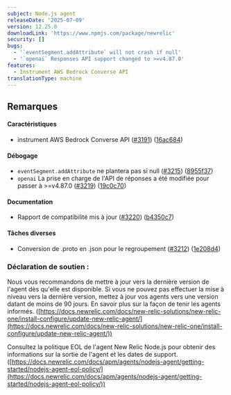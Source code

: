 ```yaml
---
subject: Node.js agent
releaseDate: '2025-07-09'
version: 12.25.0
downloadLink: 'https://www.npmjs.com/package/newrelic'
security: []
bugs:
  - '`eventSegment.addAttribute` will not crash if null'
  - '`openai` Responses API support changed to >=v4.87.0'
features:
  - Instrument AWS Bedrock Converse API
translationType: machine
---
```


## Remarques

#### Caractéristiques

* instrument AWS Bedrock Converse API ([#3191](https://github.com/newrelic/node-newrelic/pull/3191)) ([16ac684](https://github.com/newrelic/node-newrelic/commit/16ac6845a82506bbdd0e51f3f9a6d05ac8016246))

#### Débogage

* `eventSegment.addAttribute` ne plantera pas si null ([#3215](https://github.com/newrelic/node-newrelic/pull/3215)) ([8955f37](https://github.com/newrelic/node-newrelic/commit/8955f3737e686b4bf6beab2d4e53a1f5eb221166))
* `openai` La prise en charge de l&apos;API de réponses a été modifiée pour passer à &gt;=v4.87.0 ([#3219](https://github.com/newrelic/node-newrelic/pull/3219)) ([19c0c70](https://github.com/newrelic/node-newrelic/commit/19c0c7011c8c877098c5a57063354f01f5f83295))

#### Documentation

* Rapport de compatibilité mis à jour ([#3220](https://github.com/newrelic/node-newrelic/pull/3220)) ([b4350c7](https://github.com/newrelic/node-newrelic/commit/b4350c7e3a718e47d066c5c2c1f4f5f20f43e52c))

#### Tâches diverses

* Conversion de .proto en .json pour le regroupement ([#3212](https://github.com/newrelic/node-newrelic/pull/3212)) ([1e208d4](https://github.com/newrelic/node-newrelic/commit/1e208d43acc1811674126b6aa987c895178f4fc3))

### Déclaration de soutien :

Nous vous recommandons de mettre à jour vers la dernière version de l&apos;agent dès qu&apos;elle est disponible. Si vous ne pouvez pas effectuer la mise à niveau vers la dernière version, mettez à jour vos agents vers une version datant de moins de 90 jours. En savoir plus sur la façon de tenir les agents informés. ([https://docs.newrelic.com/docs/new-relic-solutions/new-relic-one/install-configure/update-new-relic-agent/](https://docs.newrelic.com/docs/new-relic-solutions/new-relic-one/install-configure/update-new-relic-agent/))

Consultez la politique EOL de l&apos;agent New Relic Node.js pour obtenir des informations sur la sortie de l&apos;agent et les dates de support. ([https://docs.newrelic.com/docs/apm/agents/nodejs-agent/getting-started/nodejs-agent-eol-policy/](https://docs.newrelic.com/docs/apm/agents/nodejs-agent/getting-started/nodejs-agent-eol-policy/))